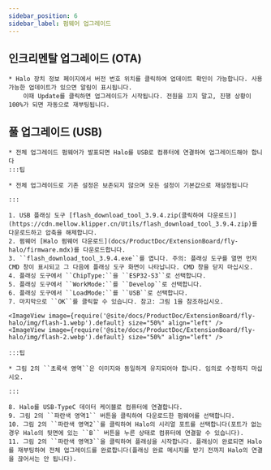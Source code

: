 ```yaml
---
sidebar_position: 6
sidebar_label: 펌웨어 업그레이드
---
```


## 인크리멘탈 업그레이드 (OTA)

    * Halo 장치 정보 페이지에서 버전 번호 위치를 클릭하여 업데이트 확인이 가능합니다. 사용 가능한 업데이트가 있으면 알림이 표시됩니다.
        이때 Update를 클릭하면 업그레이드가 시작됩니다. 전원을 끄지 말고, 진행 상황이 100%가 되면 자동으로 재부팅됩니다.


## 풀 업그레이드 (USB)

    * 전체 업그레이드 펌웨어가 발표되면 Halo를 USB로 컴퓨터에 연결하여 업그레이드해야 합니다
    :::팁

    * 전체 업그레이드로 기존 설정은 보존되지 않으며 모든 설정이 기본값으로 재설정됩니다

    :::

    1. USB 플래싱 도구 [flash_download_tool_3.9.4.zip(클릭하여 다운로드)](https://cdn.mellow.klipper.cn/Utils/flash_download_tool_3.9.4.zip)를 다운로드하고 압축을 해제합니다.
    2. 펌웨어 [Halo 펌웨어 다운로드](docs/ProductDoc/ExtensionBoard/fly-halo/firmware.mdx)를 다운로드합니다.
    3. ``flash_download_tool_3.9.4.exe``를 엽니다. 주의: 플래싱 도구를 열면 먼저 CMD 창이 표시되고 그 다음에 플래싱 도구 화면이 나타납니다. CMD 창을 닫지 마십시오.
    4. 플래싱 도구에서 ``ChipType:``을 ``ESP32-S3``로 선택합니다.
    5. 플래싱 도구에서 ``WorkMode:``를 ``Develop``로 선택합니다.
    6. 플래싱 도구에서 ``LoadMode:``를 ``USB``로 선택합니다.
    7. 마지막으로 ``OK``를 클릭할 수 있습니다. 참고: 그림 1을 참조하십시오.

    <ImageView image={require('@site/docs/ProductDoc/ExtensionBoard/fly-halo/img/flash-1.webp').default} size="50%" align="left" />
    <ImageView image={require('@site/docs/ProductDoc/ExtensionBoard/fly-halo/img/flash-2.webp').default} size="50%" align="left" />
    
    :::팁

    * 그림 2의 ``초록색 영역``은 이미지와 동일하게 유지되어야 합니다. 임의로 수정하지 마십시오.

    :::

    8. Halo를 USB-TypeC 데이터 케이블로 컴퓨터에 연결합니다.
    9. 그림 2의 ``파란색 영역1`` 버튼을 클릭하여 다운로드한 펌웨어를 선택합니다.
    10. 그림 2의 ``파란색 영역2``를 클릭하여 Halo의 시리얼 포트를 선택합니다(포트가 없는 경우 Halo의 뒷면에 있는 ``B`` 버튼을 누른 상태로 컴퓨터에 연결할 수 있습니다).
    11. 그림 2의 ``파란색 영역3``을 클릭하여 플래싱을 시작합니다. 플래싱이 완료되면 Halo를 재부팅하여 전체 업그레이드를 완료합니다(플래싱 완료 메시지를 받기 전까지 Halo의 연결을 끊어서는 안 됩니다).